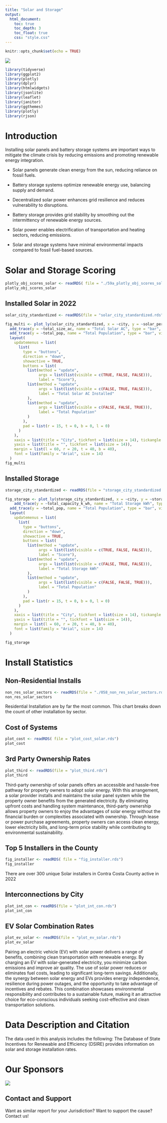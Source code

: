 ```yaml
---
title: "Solar and Storage"
output:
  html_document:
    toc: true
    toc_depth: 3
    toc_float: true
    css: "style.css"
---
```


```r
knitr::opts_chunk$set(echo = TRUE)
```
<img src="image.jpeg">
```r

library(tidyverse)
library(ggplot2)
library(plotly)
library(dplyr)
library(htmlwidgets)
library(jsonlite)
library(leaflet)
library(janitor)
library(ggthemes)
library(plotly)
library(rjson)
```


# **Introduction**

Installing solar panels and battery storage systems are important ways to mitigate the climate crisis by reducing emissions and promoting renewable energy integration.

- Solar panels generate clean energy from the sun, reducing reliance on fossil fuels.

- Battery storage systems optimize renewable energy use, balancing supply and demand.

- Decentralized solar power enhances grid resilience and reduces vulnerability to disruptions.

- Battery storage provides grid stability by smoothing out the intermittency of renewable energy sources.

- Solar power enables electrification of transportation and heating sectors, reducing emissions.

- Solar and storage systems have minimal environmental impacts compared to fossil fuel-based sources.

# **Solar and Storage Scoring**

```r
plotly_obj_scores_solar <- readRDS( file = "./59a_plotly_obj_scores_solar.rds")
plotly_obj_scores_solar
```

## Installed Solar in 2022

```r
solar_city_standardized <- readRDS(file = "solar_city_standardized.rds")

fig_multi <- plot_ly(solar_city_standardized, x = ~city, y = ~solar_per_pop_scaled, name = "Solar Score", type = "bar", showlegend = FALSE, marker = list(line = list(color = "black", width = 1))) %>%
  add_trace(y = ~total_size_ac, name = "Total Solar AC", type = "bar", visible = FALSE) %>%
  add_trace(y = ~total_pop, name = "Total Population", type = "bar", visible = FALSE) %>%
  layout( 
    updatemenus = list(
      list(
        type = "buttons",
        direction = "down",
        showactive = TRUE,
        buttons = list(
          list(method = "update",
               args = list(list(visible = c(TRUE, FALSE, FALSE))),
               label = "Score"),
          list(method = "update",
               args = list(list(visible = c(FALSE, TRUE, FALSE))),
               label = "Total Solar AC Installed"
          ),
          list(method = "update",
               args = list(list(visible = c(FALSE, FALSE, TRUE))),
               label = "Total Population"
          )
        ),
        pad = list(r = 15, t = 0, b = 0, l = 0)
      )
    ),
    xaxis = list(title = "City", tickfont = list(size = 14), tickangle = 45),
    yaxis = list(title = "", tickfont = list(size = 14)),
    margin = list(l = 60, r = 20, t = 40, b = 40),
    font = list(family = "Arial", size = 14)
  )
fig_multi
```

## Installed Storage

```r
storage_city_standardized <- readRDS(file = "storage_city_standardized.rds")

fig_storage <- plot_ly(storage_city_standardized, x = ~city, y = ~storage_per_pop_scaled, name = "Storage Score", type = "bar", showlegend = FALSE, marker = list(line = list(color = "black", width = 1))) %>%
    add_trace(y = ~total_capacity_k_wh, name = "Total Storage kWh", type = "bar", visible = FALSE) %>%
  add_trace(y = ~total_pop, name = "Total Population", type = "bar", visible = FALSE) %>%
  layout( 
    updatemenus = list(
      list(
        type = "buttons",
        direction = "down",
        showactive = TRUE,
        buttons = list(
          list(method = "update",
               args = list(list(visible = c(TRUE, FALSE, FALSE))),
               label = "Score"),
          list(method = "update",
               args = list(list(visible = c(FALSE, TRUE, FALSE))),
               label = "Total Storage kWh"
          ),
          list(method = "update",
               args = list(list(visible = c(FALSE, FALSE, TRUE))),
               label = "Total Population"
          )
        ),
        pad = list(r = 15, t = 0, b = 0, l = 0)
      )
    ),
    xaxis = list(title = "City", tickfont = list(size = 14), tickangle = 45),
    yaxis = list(title = "", tickfont = list(size = 14)),
    margin = list(l = 60, r = 20, t = 40, b = 40),
    font = list(family = "Arial", size = 14)
  )

fig_storage
```
# **Install Statistics**

## Non-Residential Installs

```r
non_res_solar_sectors <- readRDS(file = "./058_non_res_solar_sectors.rds")
non_res_solar_sectors 
```
Residential Installation are by far the most common. This chart breaks down the count of other installation by sector.

## Cost of Systems

```r
plot_cost <- readRDS( file = "plot_cost_solar.rds")
plot_cost
```

## 3rd Party Ownership Rates

```r
plot_third <- readRDS(file = "plot_third.rds")
plot_third
```

Third-party ownership of solar panels offers an accessible and hassle-free pathway for property owners to adopt solar energy. With this arrangement, a solar provider installs and maintains the solar panel system while the property owner benefits from the generated electricity. By eliminating upfront costs and handling system maintenance, third-party ownership allows property owners to enjoy the advantages of solar energy without the financial burden or complexities associated with ownership. Through lease or power purchase agreements, property owners can access clean energy, lower electricity bills, and long-term price stability while contributing to environmental sustainability.

## Top 5 Installers in the County

```r
fig_installer <- readRDS( file = "fig_installer.rds")
fig_installer
```
There are over 300 unique Solar installers in Contra Costa County active in 2022

## Interconnections by City

```r
plot_int_con <- readRDS(file = "plot_int_con.rds")
plot_int_con
```

## EV Solar Combination Rates
```r
plot_ev_solar <- readRDS(file = "plot_ev_solar.rds")
plot_ev_solar
```
Pairing an electric vehicle (EV) with solar power delivers a range of benefits, combining clean transportation with renewable energy. By charging an EV with solar-generated electricity, you minimize carbon emissions and improve air quality. The use of solar power reduces or eliminates fuel costs, leading to significant long-term savings. Additionally, the synergy between solar energy and EVs provides energy independence, resilience during power outages, and the opportunity to take advantage of incentives and rebates. This combination showcases environmental responsibility and contributes to a sustainable future, making it an attractive choice for eco-conscious individuals seeking cost-effective and clean transportation solutions.

# **Data Description and Citation**

The data used in this analysis includes the following:
The Database of State Incentives for Renewable and Efficiency (DSIRE) provides information on solar and storage installation rates.


# **Our Sponsors**

<img src="sponsors.png">

## Contact and Support
Want as similar report for your Jurisdiction? Want to support the cause? Contact us!